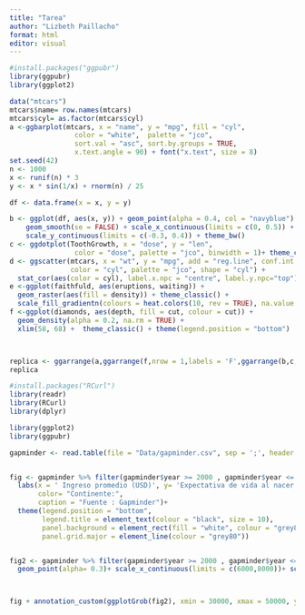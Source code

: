 ```yaml
---
title: "Tarea"
author: "Lizbeth Paillacho"
format: html
editor: visual
---
```


```r
#install.packages("ggpubr")
library(ggpubr)
library(ggplot2)
```

```r
data("mtcars")
mtcars$name= row.names(mtcars)
mtcars$cyl= as.factor(mtcars$cyl)
a <-ggbarplot(mtcars, x = "name", y = "mpg", fill = "cyl",  
                color = "white",  palette = "jco", 
                sort.val = "asc", sort.by.groups = TRUE,
                x.text.angle = 90) + font("x.text", size = 8)
set.seed(42)
n <- 1000
x <- runif(n) * 3
y <- x * sin(1/x) + rnorm(n) / 25

df <- data.frame(x = x, y = y)

b <- ggplot(df, aes(x, y)) + geom_point(alpha = 0.4, col = "navyblue") +
    geom_smooth(se = FALSE) + scale_x_continuous(limits = c(0, 0.5)) +
    scale_y_continuous(limits = c(-0.3, 0.4)) + theme_bw()
c <- ggdotplot(ToothGrowth, x = "dose", y = "len",
                color = "dose", palette = "jco", binwidth = 1)+ theme_classic()
d <- ggscatter(mtcars, x = "wt", y = "mpg", add = "reg.line", conf.int = TRUE,
               color = "cyl", palette = "jco", shape = "cyl") +
  stat_cor(aes(color = cyl), label.x.npc = "centre", label.y.npc="top")
e <-ggplot(faithfuld, aes(eruptions, waiting)) + 
  geom_raster(aes(fill = density)) + theme_classic() +
  scale_fill_gradientn(colours = heat.colors(10, rev = TRUE), na.value = "white")
f <-ggplot(diamonds, aes(depth, fill = cut, colour = cut)) +
  geom_density(alpha = 0.2, na.rm = TRUE) + 
  xlim(58, 68) +  theme_classic() + theme(legend.position = "bottom")



replica <- ggarrange(a,ggarrange(f,nrow = 1,labels = 'F',ggarrange(b,c,d,e, nrow = 2, ncol = 2, labels = c('B','C','D','E'))),nrow= 2, labels ='A' )
replica

```

```r
#install.packages("RCurl")
library(readr)
library(RCurl)
library(dplyr)
```

```r
library(ggplot2)
library(ggpubr)

gapminder <- read.table(file = "Data/gapminder.csv", sep = ';', header = TRUE, stringsAsFactors = FALSE )


fig <- gapminder %>% filter(gapminder$year >= 2000 , gapminder$year <= 2007) %>% ggplot(aes(x= gdpPercap, y= lifeExp , color= continent)) + geom_point()+
  labs(x = ' Ingreso promedio (USD)', y= 'Expectativa de vida al nacer (años)', title = "Esperanza de vida debido al ingreso promedio - 2007", 
       color= "Continente:",
       caption = "Fuente : Gapminder")+
  theme(legend.position = "bottom",
        legend.title = element_text(colour = "black", size = 10),
        panel.background = element_rect(fill = "white", colour = "grey80"),
        panel.grid.major = element_line(colour = "grey80"))


fig2 <- gapminder %>% filter(gapminder$year >= 2000 , gapminder$year <= 2007) %>% ggplot(aes(x= gdpPercap, y= lifeExp, color= continent)) +
  geom_point(alpha= 0.3)+ scale_x_continuous(limits = c(6000,8000))+ scale_y_continuous(limits = c(65,80)) + theme_bw()



fig + annotation_custom(ggplotGrob(fig2), xmin = 30000, xmax = 50000, ymin = 40, ymax = 65) 


```
